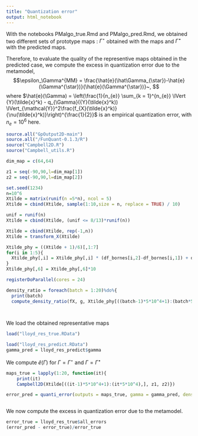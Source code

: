 ```yaml
---
title: "Quantization error"
output: html_notebook
---
```


\newcommand{\Ecal}{\mathcal{Y}}
\newcommand{\Gamm}{\Gamma}
\newcommand{\norm}[1]{\lVert #1 \lVert_{\Ecal}}
\newcommand{\rep}{q_{\Gamm}}
\newcommand{\biais}{\nu}
\newcommand{\Ytrue}{{Y}}
\newcommand{\Ypred}{\hat{Y}}
\newcommand{\Ysimu}{Y_{simu}}
\newcommand{\Gammaref}{\Gamma^{\star}}
\newcommand{\Gammapred}{\hat\Gamma_{\star}}
\newcommand{\nerr}{n_{e}}

With the notebooks PMalgo_true.Rmd and PMalgo_pred.Rmd, we obtained two different sets of prototype maps : $\Gamm^{\star}$ obtained with the maps and $\hat{\Gamm}^{\star}$ with the predicted maps. 

Therefore, to evaluate the quality of the representive maps obtained in the predicted case, we compute the excess in quantization error due to the metamodel,
    $$\epsilon_\Gamma^{MM} = \frac{\hat{e}(\Gammapred)-\hat{e}(\Gammaref)}{\hat{e}(\Gammaref)}~,
$$ where $\hat{e}(\Gamm) = \left(\frac{1}{\nerr} \sum_{k = 1}^{\nerr} \norm{\Ytrue(\tilde{x}^k) - \rep(\Ytrue(\tilde{x}^k))}^2\frac{f_{X}(\tilde{x}^k)}{\biais(\tilde{x}^k)}\right)^{\frac{1}{2}}$ is an empirical quantization error, with $\nerr = 10^6$ here.
    

```r
source.all("GpOutput2D-main")
source.all("/FunQuant-0.1.3/R")
source("Campbell2D.R")
source("Campbell_utils.R")
```

```r
dim_map = c(64,64)

z1 = seq(-90,90,l=dim_map[1])
z2 = seq(-90,90,l=dim_map[2])
```

```r
set.seed(1234)
n=10^6
Xtilde = matrix(runif(n =5*n), ncol = 5)
Xtilde = cbind(Xtilde, sample(1:10,size = n, replace = TRUE) / 10)

unif = runif(n) 
Xtilde = cbind(Xtilde, (unif <= 8/13)*runif(n))

Xtilde = cbind(Xtilde, rep(-1,n))
Xtilde = transform_X(Xtilde)

```

```r
Xtilde_phy = ((Xtilde + 1)/6)[,1:7]
for(i in 1:5){
  Xtilde_phy[,i] = Xtilde_phy[,i] * (df_bornes[i,2]-df_bornes[i,1]) + df_bornes[i,1]
}
Xtilde_phy[,6] = Xtilde_phy[,6]*10

registerDoParallel(cores = 24)

density_ratio = foreach(batch = 1:20)%do%{
  print(batch)
  compute_density_ratio(fX, g, Xtilde_phy[((batch-1)*5*10^4+1):(batch*5*10^4),])}

  
```


We load the obtained representative maps 

```r
load("lloyd_res_true.RData")

load("lloyd_res_predict.RData")
gamma_pred = lloyd_res_predict$gamma
```


We compute $\hat{e}(\Gamm)$ for $\Gamm = \Gamm^{\star}$ and  $\Gamm = \hat{\Gamm}^{\star}$

```r

maps_true = lapply(1:20, function(it){
    print(it)
    Campbell2D(Xtilde[((it-1)*5*10^4+1):(it*5*10^4),], z1, z2)})

error_pred = quanti_error(outputs = maps_true, gamma = gamma_pred, density_ratio = density_ratio, batch = TRUE)



```
We now compute the excess in quantization error due to the metamodel.

```r
error_true = lloyd_res_true$all_errors
(error_pred - error_true)/error_true
```








